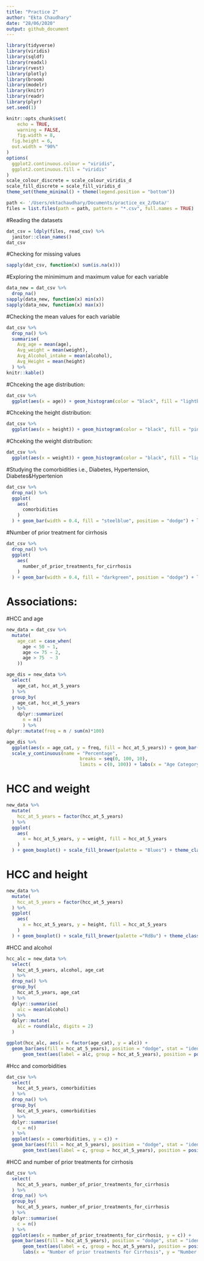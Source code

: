 ```yaml
---
title: "Practice 2"
author: "Ekta Chaudhary"
date: "28/06/2020"
output: github_document
---
```


```r
library(tidyverse)
library(viridis)
library(sqldf)
library(readxl)
library(rvest)
library(plotly)
library(broom)
library(modelr)
library(knitr)
library(readr)
library(plyr)
set.seed(1)

knitr::opts_chunk$set(
	echo = TRUE,
	warning = FALSE,
	fig.width = 8, 
  fig.height = 6,
  out.width = "90%"
)
options(
  ggplot2.continuous.colour = "viridis",
  ggplot2.continuous.fill = "viridis"
)
scale_colour_discrete = scale_colour_viridis_d
scale_fill_discrete = scale_fill_viridis_d
theme_set(theme_minimal() + theme(legend.position = "bottom"))
```

```r
path <- '/Users/ektachaudhary/Documents/practice_ex_2/Data/'
files = list.files(path = path, pattern = "*.csv", full.names = TRUE)
```

#Reading the datasets
```r
dat_csv = ldply(files, read_csv) %>%
  janitor::clean_names()
dat_csv 
```

#Checking for missing values

```r
sapply(dat_csv, function(x) sum(is.na(x)))
```

#Exploring the minimimum and maximum value for each variable

```r
data_new = dat_csv %>%
  drop_na()
sapply(data_new, function(x) min(x)) 
sapply(data_new, function(x) max(x))
```

#Checking the mean values for each variable

```r
dat_csv %>%
  drop_na() %>%
  summarise(
    Avg_age = mean(age),
    Avg_weight = mean(weight),
    Avg_Alcohol_intake = mean(alcohol),
    Avg_Height = mean(height)
  ) %>%
knitr::kable()
```

#Chceking the age distribution:

```r
dat_csv %>% 
  ggplot(aes(x = age)) + geom_histogram(color = "black", fill = "lightblue")
```

#Chceking the height distribution:

```r
dat_csv %>% 
  ggplot(aes(x = height)) + geom_histogram(color = "black", fill = "pink")
```

#Chceking the weight distribution:

```r
dat_csv %>% 
  ggplot(aes(x = weight)) + geom_histogram(color = "black", fill = "light yellow")
```
#Studying the comorbidities i.e., Diabetes, Hypertension, Diabetes&Hypertenion

```r
dat_csv %>%
  drop_na() %>%
  ggplot(
    aes(
      comorbidities
    )
  ) + geom_bar(width = 0.4, fill = "steelblue", position = "dodge") + labs(x = "Comorbidities", y = "Number of patients" , title = "Number of patients with comorbidities") 
```

#Number of prior treatment for cirrhosis

```r
dat_csv %>%
  drop_na() %>%
  ggplot(
    aes(
      number_of_prior_treatments_for_cirrhosis
    )
  ) + geom_bar(width = 0.4, fill = "darkgreen", position = "dodge") + labs(x = "Prior treatments of cirrhosis", y = "Number of patients" , title = "Number of patients with prior treatments of cirrhosis") 
```

# Associations:

#HCC and age

```r
new_data = dat_csv %>%
  mutate(
    age_cat = case_when(
      age < 50 ~ 1,
      age <= 75 ~ 2,
      age > 75  ~ 3
    )) 
```


```r
age_dis = new_data %>%
  select(
    age_cat, hcc_at_5_years
  ) %>%
  group_by(
    age_cat, hcc_at_5_years
  ) %>%
    dplyr::summarize(
      n = n()
      ) %>%
dplyr::mutate(freq = n / sum(n)*100) 
```

```r
age_dis %>%
  ggplot(aes(x = age_cat, y = freq, fill = hcc_at_5_years)) + geom_bar(stat = "identity", width = 0.5) + scale_x_discrete(name = "Age Category", limits = c("1","2","3")) + 
  scale_y_continuous(name = "Percentage",
                           breaks = seq(0, 100, 10),
                           limits = c(0, 100)) + labs(x = "Age Category", y = "Percentage" , title = "Association between HCC and Age") + scale_fill_discrete(name = "HCC at 5 years", labels = c("NO", "YES")) 
```

# HCC and weight

```r
new_data %>%
  mutate(
    hcc_at_5_years = factor(hcc_at_5_years)
  ) %>%
  ggplot(
    aes(
      x = hcc_at_5_years, y = weight, fill = hcc_at_5_years
    )
  ) + geom_boxplot() + scale_fill_brewer(palette = "Blues") + theme_classic()
```

# HCC and height

```r
new_data %>%
  mutate(
    hcc_at_5_years = factor(hcc_at_5_years)
  ) %>%
  ggplot(
    aes(
      x = hcc_at_5_years, y = height, fill = hcc_at_5_years
    )
  ) + geom_boxplot() + scale_fill_brewer(palette ="RdBu") + theme_classic()
```

#HCC and alcohol

```r
hcc_alc = new_data %>% 
  select(
    hcc_at_5_years, alcohol, age_cat
  ) %>%
  drop_na() %>%
  group_by(
    hcc_at_5_years, age_cat
  ) %>%
  dplyr::summarise(
    alc = mean(alcohol)
  ) %>%
  dplyr::mutate(
    alc = round(alc, digits = 2)
  )
```
```r
ggplot(hcc_alc, aes(x = factor(age_cat), y = alc)) +
  geom_bar(aes(fill = hcc_at_5_years), position = "dodge", stat = "identity", width = .5) +
      geom_text(aes(label = alc, group = hcc_at_5_years), position = position_dodge(width = 0.5), vjust = -0.5) + labs(x = "Age Category", y = "Average alcohol intake", title = "Association between HCC and alcohol intake") 
```

#Hcc and comorbidities

```r
dat_csv %>%
  select(
    hcc_at_5_years, comorbidities
  ) %>%
  drop_na() %>%
  group_by(
    hcc_at_5_years, comorbidities
  ) %>%
  dplyr::summarise(
    c = n()
  ) %>%
  ggplot(aes(x = comorbidities, y = c)) +
  geom_bar(aes(fill = hcc_at_5_years), position = "dodge", stat = "identity", width = .5) +
      geom_text(aes(label = c, group = hcc_at_5_years), position = position_dodge(width = 0.5), vjust = -0.5) +  labs(x = "Comorbidities", y = "Number of patients", title = "Association between HCC and Comorbidities") + theme(axis.text.x = element_text(angle = 90, vjust = 0.9, hjust = 0.9))
```

#HCC and number of prior treatments for cirrhosis

```r
dat_csv %>%
  select(
    hcc_at_5_years, number_of_prior_treatments_for_cirrhosis
  ) %>%
  drop_na() %>%
  group_by(
    hcc_at_5_years, number_of_prior_treatments_for_cirrhosis
  ) %>%
  dplyr::summarise(
    c = n()
  ) %>%
  ggplot(aes(x = number_of_prior_treatments_for_cirrhosis, y = c)) +
  geom_bar(aes(fill = hcc_at_5_years), position = "dodge", stat = "identity", width = .5) +
      geom_text(aes(label = c, group = hcc_at_5_years), position = position_dodge(width = 0.5), vjust = -0.5) +
      labs(x = "Number of prior treatments for Cirrhosis", y = "Number of patients", title = "Association between HCC and number of prior treatments for Cirrhosis") 
```


